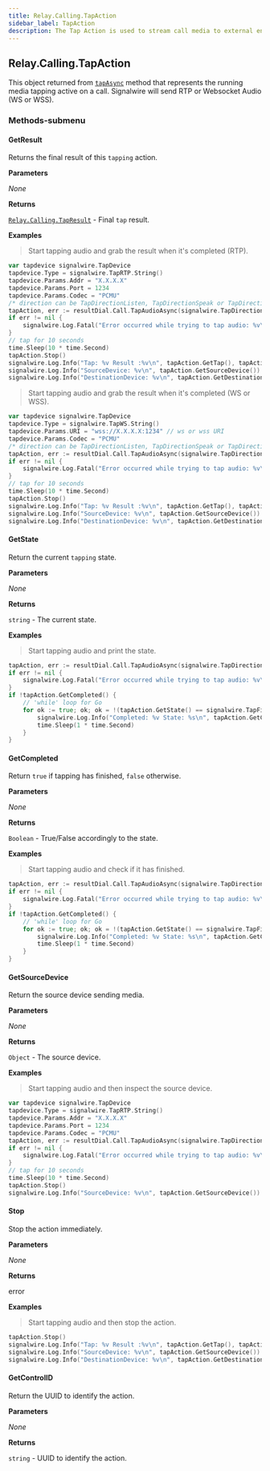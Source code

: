 ```yaml
---
title: Relay.Calling.TapAction
sidebar_label: TapAction
description: The Tap Action is used to stream call media to external endpoints.
---
```


[tapasync]: /sdks/relay-realtime-sdk/v2/language/golang/calling/call#tapasync

[relay-calling-tapresult]: /sdks/relay-realtime-sdk/v2/language/golang/calling/results/tap-result

## Relay.Calling.TapAction

This object returned from [`tapAsync`][tapasync] method that represents the running media tapping active on a call. 
Signalwire will send RTP or Websocket Audio (WS or WSS).

### Methods-submenu


#### GetResult

Returns the final result of this `tapping` action.


**Parameters**

_None_

**Returns**

[`Relay.Calling.TapResult`][relay-calling-tapresult] - Final `tap` result.

**Examples**

> Start tapping audio and grab the result when it's completed (RTP).

```go
var tapdevice signalwire.TapDevice
tapdevice.Type = signalwire.TapRTP.String()
tapdevice.Params.Addr = "X.X.X.X"
tapdevice.Params.Port = 1234
tapdevice.Params.Codec = "PCMU"
/* direction can be TapDirectionListen, TapDirectionSpeak or TapDirectionBoth */
tapAction, err := resultDial.Call.TapAudioAsync(signalwire.TapDirectionListen, &tapdevice)
if err != nil {
	signalwire.Log.Fatal("Error occurred while trying to tap audio: %v\n", err)
}
// tap for 10 seconds
time.Sleep(10 * time.Second)
tapAction.Stop()
signalwire.Log.Info("Tap: %v Result :%v\n", tapAction.GetTap(), tapAction.GetResult())
signalwire.Log.Info("SourceDevice: %v\n", tapAction.GetSourceDevice())           // comes from the Signalwire platform
signalwire.Log.Info("DestinationDevice: %v\n", tapAction.GetDestinationDevice()) // the device passed above
```

> Start tapping audio and grab the result when it's completed (WS or WSS).

```go
var tapdevice signalwire.TapDevice
tapdevice.Type = signalwire.TapWS.String()
tapdevice.Params.URI = "wss://X.X.X.X:1234" // ws or wss URI
tapdevice.Params.Codec = "PCMU"
/* direction can be TapDirectionListen, TapDirectionSpeak or TapDirectionBoth */
tapAction, err := resultDial.Call.TapAudioAsync(signalwire.TapDirectionListen, &tapdevice)
if err != nil {
	signalwire.Log.Fatal("Error occurred while trying to tap audio: %v\n", err)
}
// tap for 10 seconds
time.Sleep(10 * time.Second)
tapAction.Stop()
signalwire.Log.Info("Tap: %v Result :%v\n", tapAction.GetTap(), tapAction.GetResult())
signalwire.Log.Info("SourceDevice: %v\n", tapAction.GetSourceDevice())           // comes from the Signalwire platform
signalwire.Log.Info("DestinationDevice: %v\n", tapAction.GetDestinationDevice()) // the device passed above
```


#### GetState

Return the current `tapping` state.


**Parameters**

_None_

**Returns**

`string` - The current state.

**Examples**

> Start tapping audio and print the state.

```go
tapAction, err := resultDial.Call.TapAudioAsync(signalwire.TapDirectionListen, &tapdevice)
if err != nil {
	signalwire.Log.Fatal("Error occurred while trying to tap audio: %v\n", err)
}
if !tapAction.GetCompleted() {
	// 'while' loop for Go
	for ok := true; ok; ok = !(tapAction.GetState() == signalwire.TapFinished) {
		signalwire.Log.Info("Completed: %v State: %s\n", tapAction.GetCompleted(), tapAction.GetCompleted().String())
		time.Sleep(1 * time.Second)
	}
}
```

#### GetCompleted

Return `true` if tapping has finished, `false` otherwise.


**Parameters**

_None_

**Returns**

`Boolean` - True/False accordingly to the state.

**Examples**

> Start tapping audio and check if it has finished.

```go
tapAction, err := resultDial.Call.TapAudioAsync(signalwire.TapDirectionListen, &tapdevice)
if err != nil {
	signalwire.Log.Fatal("Error occurred while trying to tap audio: %v\n", err)
}
if !tapAction.GetCompleted() {
	// 'while' loop for Go
	for ok := true; ok; ok = !(tapAction.GetState() == signalwire.TapFinished) {
		signalwire.Log.Info("Completed: %v State: %s\n", tapAction.GetCompleted(), tapAction.GetCompleted().String())
		time.Sleep(1 * time.Second)
	}
}
```

#### GetSourceDevice

Return the source device sending media.


**Parameters**

_None_

**Returns**

`Object` - The source device.

**Examples**

> Start tapping audio and then inspect the source device.

```go
var tapdevice signalwire.TapDevice
tapdevice.Type = signalwire.TapRTP.String()
tapdevice.Params.Addr = "X.X.X.X"
tapdevice.Params.Port = 1234
tapdevice.Params.Codec = "PCMU"
tapAction, err := resultDial.Call.TapAudioAsync(signalwire.TapDirectionListen, &tapdevice)
if err != nil {
	signalwire.Log.Fatal("Error occurred while trying to tap audio: %v\n", err)
}
// tap for 10 seconds
time.Sleep(10 * time.Second)
tapAction.Stop()
signalwire.Log.Info("SourceDevice: %v\n", tapAction.GetSourceDevice())
```

#### Stop

Stop the action immediately.


**Parameters**

_None_

**Returns**

error

**Examples**

> Start tapping audio and then stop the action.

```go
tapAction.Stop()
signalwire.Log.Info("Tap: %v Result :%v\n", tapAction.GetTap(), tapAction.GetResult())
signalwire.Log.Info("SourceDevice: %v\n", tapAction.GetSourceDevice())           // comes from the Signalwire platform
signalwire.Log.Info("DestinationDevice: %v\n", tapAction.GetDestinationDevice()) // the device passed above
```

#### GetControlID

Return the UUID to identify the action.


**Parameters**

_None_

**Returns**

`string` - UUID to identify the action.
